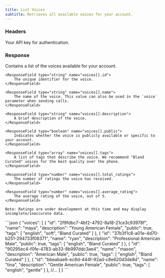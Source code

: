 ```yaml
---
title: List Voices
subtitle: Retrieves all available voices for your account.
---
```



### Headers

<ParamField header="authorization" type="string" required>
  Your API key for authentication.
</ParamField>

### Response

<ResponseField type="array" name="voices">
    Contains a list of the voices available for your account.

    <ResponseField type="string" name="voices[].id">
        The unique identifier for the voice.
    </ResponseField>

    <ResponseField type="string" name="voices[].name">
        The name of the voice. This value can also be used in the `voice` parameter when sending calls.
    </ResponseField>

    <ResponseField type="string" name="voices[].description">
        A brief description of the voice.
    </ResponseField>

    <ResponseField type="boolean" name="voices[].public">
        Indicates whether the voice is publicly available or specific to your account.
    </ResponseField>

    <ResponseField type="array" name="voices[].tags">
        A list of tags that describe the voice. We recommend "Bland Curated" voices for the best quality over the phone.
    </ResponseField>

    <ResponseField type="number" name="voices[].total_ratings">
        The number of ratings the voice has received.
    </ResponseField>

    <ResponseField type="number" name="voices[].average_rating">
        The average rating of the voice, out of 5.
    </ResponseField>

    Note: Ratings are under development at this time and may display incomplete/inaccurate data.
</ResponseField>

<ResponseExample>
```json
{
    "voices": [
        {
            "id": "2f9fdbc7-4bf2-4792-8a18-21ce3c93978f",
            "name": "maya",
            "description": "Young American Female",
            "public": true,
            "tags": [
                "english",
                "soft",
                "Bland Curated"
            ]
        },
        {
            "id": "37b3f1c8-a01e-4d70-b251-294733f08371",
            "name": "ryan",
            "description": "Professional American Male",
            "public": true,
            "tags": [
                "english",
                "Bland Curated"
            ]
        },
        {
            "id": "90295ec4-f0fe-4783-ab33-8b997ddc3ae4",
            "name": "mason",
            "description": "American Male",
            "public": true,
            "tags": [
                "english",
                "Bland Curated"
            ]
        },
        {
            "id": "bbeabae6-ec8d-444f-92ad-c8e620d3de8d",
            "name": "tina",
            "description": "Gentle American Female",
            "public": true,
            "tags": [
                "english",
                "gentle"
            ]
        },
        //...
    ]
}
```
</ResponseExample>







